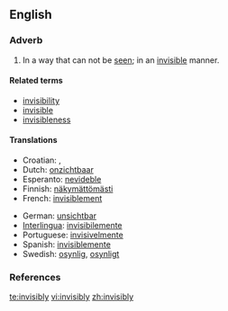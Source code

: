 ==English==

===Adverb===
{{infl|en|adverb}}

# In a way that can not be [[see]]n; in an [[invisible]] manner.

====Related terms====
* [[invisibility]]
* [[invisible]]
* [[invisibleness]]

====Translations====
{{trans-top|in a way that can not be seen}}
* Croatian: {{t|hr|nevidljivo|alt=nevìdljivo}}, {{t|hr|neopazice|alt=neòpazicē}}
* Dutch: [[onzichtbaar]]
* Esperanto: [[nevideble]]
* Finnish: [[näkymättömästi]]
* French: [[invisiblement]]
{{trans-mid}}
* German: [[unsichtbar]]
* [[Interlingua]]: [[invisibilemente]]
* Portuguese: [[invisivelmente]]
* Spanish: [[invisiblemente]]
* Swedish: [[osynlig]], [[osynligt]]
{{trans-bottom}}

===References===
{{R:Webster 1913}}

[[te:invisibly]]
[[vi:invisibly]]
[[zh:invisibly]]